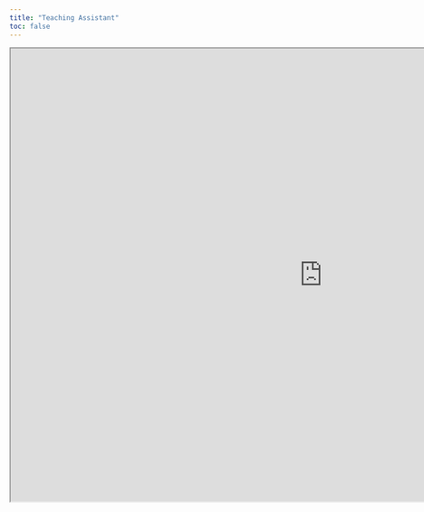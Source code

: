 ```yaml
---
title: "Teaching Assistant"
toc: false
---
```


<iframe src="https://fahadsultan.com/ta_bot/" height="800px" width="1100px" ></iframe>